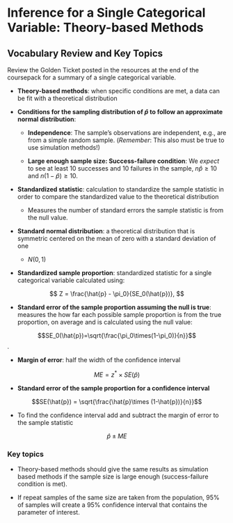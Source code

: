 # Inference for a Single Categorical Variable: Theory-based Methods

## Vocabulary Review and Key Topics

Review the Golden Ticket posted in the resources at the end of the coursepack for a summary of a single categorical variable.

* **Theory-based methods**: when specific conditions are met, a data can be fit with a theoretical distribution

* **Conditions for the sampling distribution of $\hat{p}$ to follow an approximate normal distribution**:

    * **Independence**: The sample’s observations are independent, e.g., are from a simple random sample. (*Remember*: This also must be true to use simulation methods!)

     * **Large enough sample size: Success-failure condition**: We *expect* to see at least 10 successes and 10 failures in the sample, $n\hat{p}≥10$  and $n(1-\hat{p})≥10$.

* **Standardized statistic**: calculation to standardize the sample statistic in order to compare the standardized value to the theoretical distribution

    * Measures the number of standard errors the sample statistic is from the null value.

* **Standard normal distribution**: a theoretical distribution that is symmetric centered on the mean of zero with a standard deviation of one

    * $N(0,1)$

* **Standardized sample proportion**: standardized statistic for a single categorical variable calculated using:

$$
Z = \frac{\hat{p} - \pi_0}{SE_0(\hat{p})},
$$

* **Standard error of the sample proportion assuming the null is true**: measures the how far each possible sample proportion is from the true proportion, on average and is calculated using the null value:

$$SE_0(\hat{p})=\sqrt{\frac{\pi_0\times(1-\pi_0)}{n}}$$.

* **Margin of error**: half the width of the confidence interval

$$ME = z^* \times SE(\hat{p})$$
    
* **Standard error of the sample proportion for a confidence interval**

$$SE(\hat{p}) = \sqrt{\frac{\hat{p}\times (1-\hat{p})}{n}}$$

\newpage

* To find the confidence interval add and subtract the margin of error to the sample statistic

$$\hat{p} \pm ME$$
    
### Key topics

* Theory-based methods should give the same results as simulation based methods if the sample size is large enough (success-failure condition is met).

* If repeat samples of the same size are taken from the population, 95\% of samples will create a 95\% confidence interval that contains the parameter of interest.



\newpage
